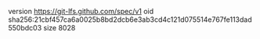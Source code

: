 version https://git-lfs.github.com/spec/v1
oid sha256:21cbf457ca6a0025b8bd2dcb6e3ab3cd4c121d075514e767fe113dad550bdc03
size 8028
